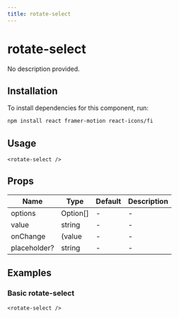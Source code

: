 ```yaml
---
title: rotate-select
---
```


# rotate-select

No description provided.

## Installation
To install dependencies for this component, run:
```bash
npm install react framer-motion react-icons/fi
```

## Usage
```tsx
<rotate-select />
```

## Props
| Name      | Type     | Default | Description                 |
|-----------|----------|---------|-----------------------------|
| options | Option[] | - | - |
| value | string | - | - |
| onChange | (value | - | - |
| placeholder? | string | - | - |

## Examples

### Basic rotate-select
```tsx
<rotate-select />
```

